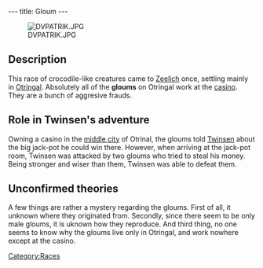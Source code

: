---
title: Gloum
---

[[Image:DVPATRIK.JPG|right]]

==Description==
This race of crocodile-like creatures came to [[Zeelich]] once, settling mainly in [[Otringal]]. Absolutely all of the '''gloums''' on Otringal work at the [[casino]]. They are a bunch of aggresive frauds.

==Role in Twinsen's adventure==
Owning a casino in the [[middle city]] of Otrinal, the gloums told [[Twinsen]] about the big jack-pot he could win there. However, when arriving at the jack-pot room, Twinsen was attacked by two gloums who tried to steal his money. Being stronger and wiser than them, Twinsen was able to defeat them.

==Unconfirmed theories==
A few things are rather a mystery regarding the gloums. First of all, it unknown where they originated from. Secondly, since there seem to be only male gloums, it is uknown how they reproduce. And third thing, no one seems to know why the gloums live only in Otringal, and work nowhere except at the casino.

[[Category:Races]]
